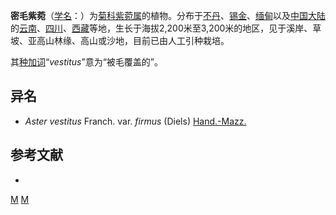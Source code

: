 {{Speciesbox
| genus = Aster
| species = vestitus
| authority = Franch., 1896
}}

'''密毛紫菀'''（[[学名|学名]]：{{lang|la|''Aster vestitus''}}）为[[菊科|菊科]][[紫菀属|紫菀属]]的植物。分布于[[不丹|不丹]]、[[锡金|锡金]]、[[缅甸|缅甸]]以及[[中国大陆|中国大陆]]的[[云南|云南]]、[[四川|四川]]、[[西藏|西藏]]等地，生长于海拔2,200米至3,200米的地区，见于溪岸、草坡、亚高山林缘、高山或沙地，目前已由人工引种栽培。

其[[种加词|种加词]]“''vestitus''”意为“被毛覆盖的”。

== 异名 ==
* ''Aster vestitus'' Franch. var. ''firmus'' (Diels) [[Hand.-Mazz.|Hand.-Mazz.]]

== 参考文献 ==
<div class="references-small">
* {{cite web| url =http://www.bioinfo.cn/db05/KmzwSpecies.php?action=view&id=2999| title =密毛紫菀| work =《中国高等植物数据库全库》| publisher =中国科学院微生物研究所| author =昆明植物研究所| accessdate =2009-02-23| deadurl =yes| archiveurl =https://web.archive.org/web/20160305065445/http://www.bioinfo.cn/db05/KmzwSpecies.php?action=view&id=2999| archivedate =2016-03-05}}
</div>
{{Taxonbar|from=Q10953052}}

[[Category:紫菀属|M]]
[[Category:1896年描述的植物|M]]


{{植物小作品}}